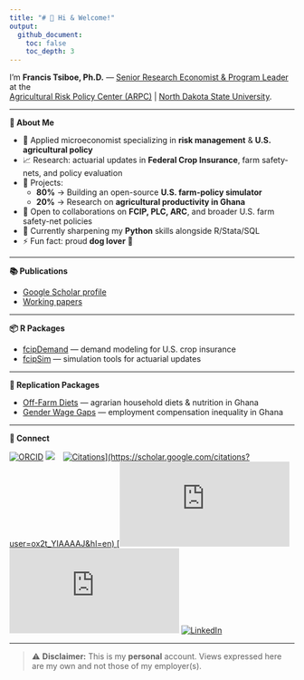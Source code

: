```yaml
---
title: "# 👋 Hi & Welcome!"
output:
  github_document:
    toc: false
    toc_depth: 3
---
```


<!-- README.md is generated from README.Rmd. Please edit that file -->

I’m **Francis Tsiboe, Ph.D.** — [Senior Research Economist & Program Leader](https://www.arpc-ndsu.com/team/francis-tsiboe) at the  
[Agricultural Risk Policy Center (ARPC)](https://www.arpc-ndsu.com/) | [North Dakota State University](https://www.ndsu.edu/).

---

**🔎 About Me**  

- 🏢 Applied microeconomist specializing in **risk management** & **U.S. agricultural policy**  
- 📈 Research: actuarial updates in **Federal Crop Insurance**, farm safety-nets, and policy evaluation  
- 🔭 Projects:
  - **80%** → Building an open-source **U.S. farm-policy simulator**  
  - **20%** → Research on **agricultural productivity in Ghana**  
- 👯 Open to collaborations on **FCIP, PLC, ARC**, and broader U.S. farm safety-net policies  
- 🌱 Currently sharpening my **Python** skills alongside R/Stata/SQL  
- ⚡ Fun fact: proud **dog lover** 🐶  

---

**📚 Publications**  

- [Google Scholar profile](https://scholar.google.com/citations?user=ox2t_YIAAAAJ&hl=en)  
- [Working papers](https://github.com/ftsiboe/ftsiboe/wiki/My-working-papers)  

---

**📦 R Packages**  

- [fcipDemand](link) — demand modeling for U.S. crop insurance  
- [fcipSim](link) — simulation tools for actuarial updates  

---

**🔁 Replication Packages**  

- [Off-Farm Diets](link) — agrarian household diets & nutrition in Ghana  
- [Gender Wage Gaps](link) — employment compensation inequality in Ghana  

---

**🔗 Connect**  

[![ORCID](https://img.shields.io/badge/ORCID-0000_0001_5984_1072-green)](https://orcid.org/0000-0001-5984-1072) [![](https://img.shields.io/badge/GoogleScholar-Francis_Tsiboe-grey?style=flat-square&labelColor=4285F4&logo=googlescholar&logoColor=white)](https://scholar.google.com/citations?user=ox2t_YIAAAAJ&hl=en) &ensp; [![Citations](https://img.shields.io/badge/dynamic/json?label=Citations&query=$.citations&url=https://raw.githubusercontent.com/ftsiboe/ftsiboe/main/scholar-metrics.json)](https://scholar.google.com/citations?user=ox2t_YIAAAAJ&hl=en) [![h‑index](https://img.shields.io/badge/dynamic/json?label=h‑index&query=$.h_index&url=https://raw.githubusercontent.com/ftsiboe/ftsiboe/main/scholar-metrics.json)](https://scholar.google.com/citations?user=ox2t_YIAAAAJ&hl=en) [![i10‑index](https://img.shields.io/badge/dynamic/json?label=i10‑index&query=$.i10_index&url=https://raw.githubusercontent.com/ftsiboe/ftsiboe/main/scholar-metrics.json)](https://scholar.google.com/citations?user=ox2t_YIAAAAJ&hl=en) [![LinkedIn](https://img.shields.io/badge/LinkedIn-Francis_Tsiboe-0A66C2?logo=linkedin)](https://www.linkedin.com/in/francis-tsiboe-02b97248/) 

---

> ⚠️ **Disclaimer:** This is my **personal** account. Views expressed here are my own and not those of my employer(s).  

<!--
**ftsiboe/ftsiboe** is a ✨ _special_ ✨ repository because its `README.md` (this file) appears on your GitHub profile.

Here are some ideas to get you started:

![GitHub stats](https://github-readme-stats.vercel.app/api?username=ftsiboe&show_icons=true)
# Francis Tsiboe

**Senior Research Economist @ ARPC, NDSU**

- 🌱 Developing an open‑source U.S. farm policy simulator  
- 📈 Modeling actuarial updates in Federal Crop Insurance  
- 🛠️ Tech: R · Python · Stata · SQL  
- 📂 Key repos: [GH‑Agric‑Productivity‑Lab](https://github.com/ftsiboe/GH-Agric-Productivity-Lab), [FCIP‑Actuarial‑Updates](https://github.com/ftsiboe/FCIP-Actuarial-Updates)  
- 📫 francis.tsiboe@ndsu.edu · [LinkedIn](https://linkedin.com/in/francis-tsiboe) · [Twitter](https://twitter.com/ftsiboe)


- 🔭 I’m currently working on ...
- 🌱 I’m currently learning ...
- 👯 I’m looking to collaborate on ...
- 🤔 I’m looking for help with ...
- 💬 Ask me about ...
- 📫 How to reach me: ...
- 😄 Pronouns: ...
- ⚡ Fun fact: ...
-->
